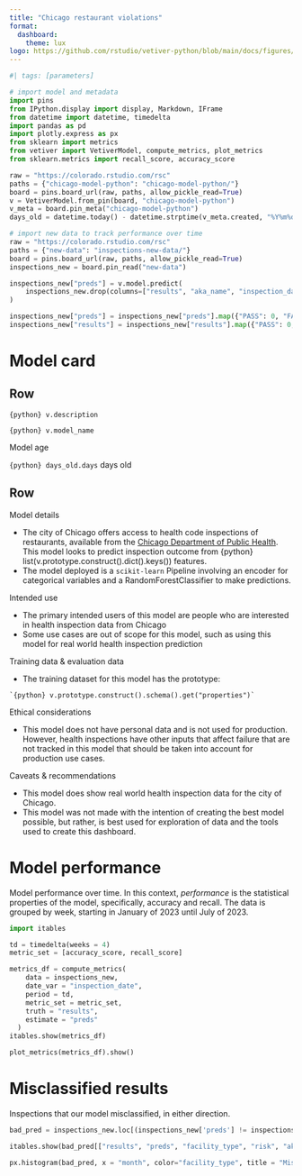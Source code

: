 ```yaml
---
title: "Chicago restaurant violations"
format: 
  dashboard:
    theme: lux
logo: https://github.com/rstudio/vetiver-python/blob/main/docs/figures/logo.png?raw=true
---
```


```python
#| tags: [parameters]

# import model and metadata 
import pins
from IPython.display import display, Markdown, IFrame
from datetime import datetime, timedelta
import pandas as pd
import plotly.express as px
from sklearn import metrics
from vetiver import VetiverModel, compute_metrics, plot_metrics
from sklearn.metrics import recall_score, accuracy_score

raw = "https://colorado.rstudio.com/rsc"
paths = {"chicago-model-python": "chicago-model-python/"}
board = pins.board_url(raw, paths, allow_pickle_read=True)
v = VetiverModel.from_pin(board, "chicago-model-python")
v_meta = board.pin_meta("chicago-model-python")
days_old = datetime.today() - datetime.strptime(v_meta.created, "%Y%m%dT%H%M%SZ")
```

```python
# import new data to track performance over time
raw = "https://colorado.rstudio.com/rsc"
paths = {"new-data": "inspections-new-data/"}
board = pins.board_url(raw, paths, allow_pickle_read=True)
inspections_new = board.pin_read("new-data")

inspections_new["preds"] = v.model.predict(
    inspections_new.drop(columns=["results", "aka_name", "inspection_date"])
)

inspections_new["preds"] = inspections_new["preds"].map({"PASS": 0, "FAIL": 1})
inspections_new["results"] = inspections_new["results"].map({"PASS": 0, "FAIL": 1})
```

# Model card

## Row 

::: {.valuebox color="info"}
`{python} v.description`

`{python} v.model_name`
:::

::: {.valuebox color="success"}
Model age

`{python} days_old.days` days old
:::

## Row

Model details

- The city of Chicago offers access to health code inspections of restaurants, available from the [Chicago Department of Public Health](https://data.cityofchicago.org/). This model looks to predict inspection outcome from ` `{python} list(v.prototype.construct().dict().keys())` ` features.
- The model deployed is a `scikit-learn` Pipeline involving an encoder for categorical variables and a RandomForestClassifier to make predictions.

Intended use

- The primary intended users of this model are people who are interested in health inspection data from Chicago
- Some use cases are out of scope for this model, such as using this model for real world health inspection prediction

Training data & evaluation data

- The training dataset for this model has the prototype:
```
`{python} v.prototype.construct().schema().get("properties")`
```

Ethical considerations

- This model does not have personal data and is not used for production. However, health inspections have other inputs that affect failure that are not tracked in this model that should be taken into account for production use cases.

Caveats & recommendations

- This model does show real world health inspection data for the city of Chicago.
- This model was not made with the intention of creating the best model possible, but rather, is best used for exploration of data and the tools used to create this dashboard.

# Model performance

Model performance over time. In this context, _performance_ is the statistical properties of the model, specifically, accuracy and recall. The data is grouped by week, starting in January of 2023 until July of 2023.

```python
import itables

td = timedelta(weeks = 4)
metric_set = [accuracy_score, recall_score]

metrics_df = compute_metrics(
    data = inspections_new,
    date_var = "inspection_date", 
    period = td,
    metric_set = metric_set,
    truth = "results",
    estimate = "preds"
  )
itables.show(metrics_df)
```

```python
plot_metrics(metrics_df).show()
```


# Misclassified results

Inspections that our model misclassified, in either direction.

```python
bad_pred = inspections_new.loc[(inspections_new['preds'] != inspections_new['results'])].reset_index()

itables.show(bad_pred[["results", "preds", "facility_type", "risk", "aka_name", "inspection_date"]])
```


```python
px.histogram(bad_pred, x = "month", color="facility_type", title = "Misclassified inspections per month by facility type")
```


